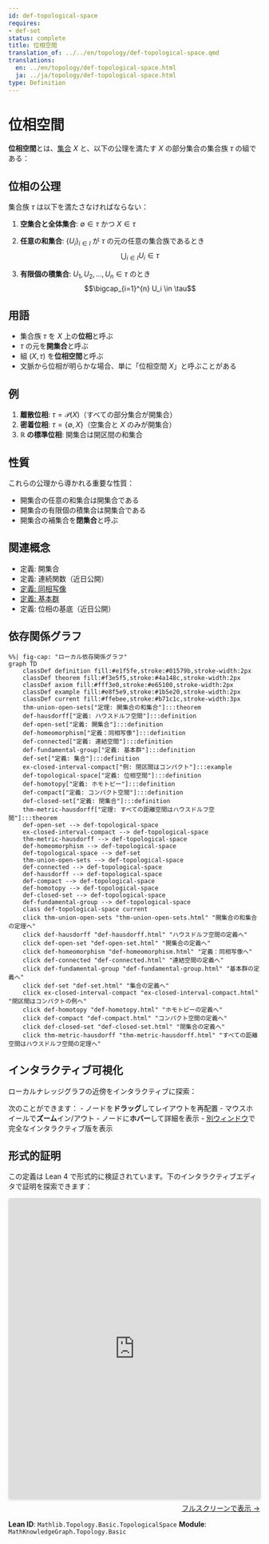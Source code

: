 ```yaml
---
id: def-topological-space
requires:
- def-set
status: complete
title: 位相空間
translation_of: ../../en/topology/def-topological-space.qmd
translations:
  en: ../en/topology/def-topological-space.html
  ja: ../ja/topology/def-topological-space.html
type: Definition
---
```


# 位相空間 {#def-topological-space}

**位相空間**とは、[集合](../logic-set-theory/def-set.qmd) $X$ と、以下の公理を満たす $X$ の部分集合の集合族 $\tau$ の組である：

## 位相の公理

集合族 $\tau$ は以下を満たさなければならない：

1. **空集合と全体集合**: $\emptyset \in \tau$ かつ $X \in \tau$

2. **任意の和集合**: $\{U_i\}_{i \in I}$ が $\tau$ の元の任意の集合族であるとき
   $$\bigcup_{i \in I} U_i \in \tau$$

3. **有限個の積集合**: $U_1, U_2, \ldots, U_n \in \tau$ のとき
   $$\bigcap_{i=1}^{n} U_i \in \tau$$

## 用語

- 集合族 $\tau$ を $X$ 上の**位相**と呼ぶ
- $\tau$ の元を**開集合**と呼ぶ
- 組 $(X, \tau)$ を**位相空間**と呼ぶ
- 文脈から位相が明らかな場合、単に「位相空間 $X$」と呼ぶことがある

## 例

1. **離散位相**: $\tau = \mathcal{P}(X)$（すべての部分集合が開集合）
2. **密着位相**: $\tau = \{\emptyset, X\}$（空集合と $X$ のみが開集合）
3. **$\mathbb{R}$ の標準位相**: 開集合は開区間の和集合

## 性質

これらの公理から導かれる重要な性質：

- 開集合の任意の和集合は開集合である
- 開集合の有限個の積集合は開集合である
- 開集合の補集合を**閉集合**と呼ぶ

## 関連概念

- 定義: 開集合
- 定義: 連続関数（近日公開）
- [定義: 同相写像](def-homeomorphism.qmd)
- [定義: 基本群](def-fundamental-group.qmd)
- 定義: 位相の基底（近日公開）

## 依存関係グラフ

```mermaid
%%| fig-cap: "ローカル依存関係グラフ"
graph TD
    classDef definition fill:#e1f5fe,stroke:#01579b,stroke-width:2px
    classDef theorem fill:#f3e5f5,stroke:#4a148c,stroke-width:2px
    classDef axiom fill:#fff3e0,stroke:#e65100,stroke-width:2px
    classDef example fill:#e8f5e9,stroke:#1b5e20,stroke-width:2px
    classDef current fill:#ffebee,stroke:#b71c1c,stroke-width:3px
    thm-union-open-sets["定理: 開集合の和集合"]:::theorem
    def-hausdorff["定義: ハウスドルフ空間"]:::definition
    def-open-set["定義: 開集合"]:::definition
    def-homeomorphism["定義：同相写像"]:::definition
    def-connected["定義: 連結空間"]:::definition
    def-fundamental-group["定義: 基本群"]:::definition
    def-set["定義: 集合"]:::definition
    ex-closed-interval-compact["例: 閉区間はコンパクト"]:::example
    def-topological-space["定義: 位相空間"]:::definition
    def-homotopy["定義: ホモトピー"]:::definition
    def-compact["定義: コンパクト空間"]:::definition
    def-closed-set["定義: 閉集合"]:::definition
    thm-metric-hausdorff["定理: すべての距離空間はハウスドルフ空間"]:::theorem
    def-open-set --> def-topological-space
    ex-closed-interval-compact --> def-topological-space
    thm-metric-hausdorff --> def-topological-space
    def-homeomorphism --> def-topological-space
    def-topological-space --> def-set
    thm-union-open-sets --> def-topological-space
    def-connected --> def-topological-space
    def-hausdorff --> def-topological-space
    def-compact --> def-topological-space
    def-homotopy --> def-topological-space
    def-closed-set --> def-topological-space
    def-fundamental-group --> def-topological-space
    class def-topological-space current
    click thm-union-open-sets "thm-union-open-sets.html" "開集合の和集合の定理へ"
    click def-hausdorff "def-hausdorff.html" "ハウスドルフ空間の定義へ"
    click def-open-set "def-open-set.html" "開集合の定義へ"
    click def-homeomorphism "def-homeomorphism.html" "定義：同相写像へ"
    click def-connected "def-connected.html" "連結空間の定義へ"
    click def-fundamental-group "def-fundamental-group.html" "基本群の定義へ"
    click def-set "def-set.html" "集合の定義へ"
    click ex-closed-interval-compact "ex-closed-interval-compact.html" "閉区間はコンパクトの例へ"
    click def-homotopy "def-homotopy.html" "ホモトピーの定義へ"
    click def-compact "def-compact.html" "コンパクト空間の定義へ"
    click def-closed-set "def-closed-set.html" "閉集合の定義へ"
    click thm-metric-hausdorff "thm-metric-hausdorff.html" "すべての距離空間はハウスドルフ空間の定理へ"
```

## インタラクティブ可視化

ローカルナレッジグラフの近傍をインタラクティブに探索：

::: {.graph-viz data-id="def-topological-space" data-width="700" data-height="500"}
:::

次のことができます：
- ノードを**ドラッグ**してレイアウトを再配置
- マウスホイールで**ズーム**イン/アウト
- ノードに**ホバー**して詳細を表示
- [別ウィンドウ](../../output/interactive/ja/def-topological-space.html){target="_blank"}で完全なインタラクティブ版を表示


## 形式的証明

この定義は Lean 4 で形式的に検証されています。下のインタラクティブエディタで証明を探索できます：

```{=html}
<div class="lean-proof-container" style="margin: 1em 0;">
  <iframe
    src="https://live.lean-lang.org/#file=https://RK0429.github.io/ModernMath/formal/Topology/Basic.lean"
    width="100%"
    height="600"
    style="border: 1px solid #ddd; border-radius: 4px; box-shadow: 0 2px 4px rgba(0,0,0,0.1);"
    title="Lean 4 Interactive Proof">
    <p>ブラウザが iframe をサポートしていません。</p>
  </iframe>
  <p style="text-align: right; margin-top: 0.5em;">
    <a href="https://live.lean-lang.org/#file=https://RK0429.github.io/ModernMath/formal/Topology/Basic.lean" target="_blank" rel="noopener noreferrer">
      フルスクリーンで表示 →
    </a>
  </p>
</div>
```

**Lean ID**: `Mathlib.Topology.Basic.TopologicalSpace`
**Module**: `MathKnowledgeGraph.Topology.Basic`
